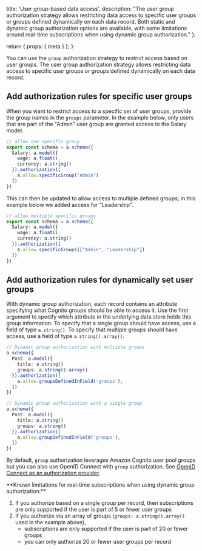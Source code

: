 
  title: 'User group-based data access',
  description: "The user group authorization strategy allows restricting data access to specific user groups or groups defined dynamically on each data record. Both static and dynamic group authorization options are available, with some limitations around real-time subscriptions when using dynamic group authorization."
};

  return {
    props: {
      meta
    }
  };
}

You can use the `group` authorization strategy to restrict access based on user groups. The user group authorization strategy allows restricting data access to specific user groups or groups defined dynamically on each data record.

## Add authorization rules for specific user groups

When you want to restrict access to a specific set of user groups, provide the group names in the `groups` parameter. In the example below, only users that are part of the "Admin" user group are granted access to the Salary model.

```ts
// allow one specific group
export const schema = a.schema({
  Salary: a.model({
    wage: a.float(),
    currency: a.string()
  }).authorization([
    a.allow.specificGroup("Admin")
  ])
})
```

This can then be updated to allow access to multiple defined groups; in this example below we added access for "Leadership".

```ts
// allow multiple specific groups
export const schema = a.schema({
  Salary: a.model({
    wage: a.float(),
    currency: a.string()
  }).authorization([
    a.allow.specificGroups(["Admin", "Leadership"])
  ])
})
```

## Add authorization rules for dynamically set user groups

With dynamic group authorization, each record contains an attribute specifying what Cognito groups should be able to access it. Use the first argument to specify which attribute in the underlying data store holds this group information. To specify that a single group should have access, use a field of type `a.string()`. To specify that multiple groups should have access, use a field of type `a.string().array()`.

```ts
// Dynamic group authorization with multiple groups
a.schema({
  Post: a.model({
    title: a.string()
    groups: a.string().array()
  }).authorization([
    a.allow.groupsDefinedInField('groups'),
  ])
})
```

```ts
// Dynamic group authorization with a single group
a.schema({
  Post: a.model({
    title: a.string()
    groups: a.string()
  }).authorization([
    a.allow.groupDefinedInField('groups'),
  ])
})
```

By default, `group` authorization leverages Amazon Cognito user pool groups but you can also use OpenID Connect with `group` authorization. See [OpenID Connect as an authorization provider](/gen2/build-a-backend/data/customize-authz/using-oidc-authorization-provider).

<Callout>
**Known limitations for real-time subscriptions when using dynamic group authorization:**

1. If you authorize based on a single group per record, then subscriptions are only supported if the user is part of 5 or fewer user groups
2. If you authorize via an array of groups (`groups: a.string().array()` used in the example above),
   - subscriptions are only supported if the user is part of 20 or fewer groups
   - you can only authorize 20 or fewer user groups per record
</Callout>
